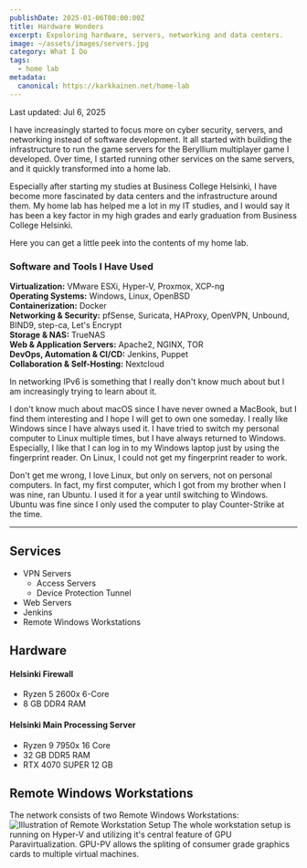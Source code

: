```yaml
---
publishDate: 2025-01-06T00:00:00Z
title: Hardware Wonders
excerpt: Expoloring hardware, servers, networking and data centers.
image: ~/assets/images/servers.jpg
category: What I Do
tags:
  - home lab
metadata:
  canonical: https://karkkainen.net/home-lab
---
```

Last updated: Jul 6, 2025

I have increasingly started to focus more on cyber security, servers, and networking instead of software development. It all started with building the infrastructure to run the game servers for the Beryllium multiplayer game I developed. Over time, I started running other services on the same servers, and it quickly transformed into a home lab.

Especially after starting my studies at Business College Helsinki, I have become more fascinated by data centers and the infrastructure around them. My home lab has helped me a lot in my IT studies, and I would say it has been a key factor in my high grades and early graduation from Business College Helsinki.

Here you can get a little peek into the contents of my home lab.

### Software and Tools I Have Used
**Virtualization:** VMware ESXi, Hyper-V, Proxmox, XCP-ng  
**Operating Systems:** Windows, Linux, OpenBSD  
**Containerization:** Docker  
**Networking & Security:** pfSense, Suricata, HAProxy, OpenVPN, Unbound, BIND9, step-ca, Let's Encrypt  
**Storage & NAS:** TrueNAS  
**Web & Application Servers:** Apache2, NGINX, TOR  
**DevOps, Automation & CI/CD:** Jenkins, Puppet  
**Collaboration & Self-Hosting:** Nextcloud  

In networking IPv6 is something that I really don't know much about but I am increasingly trying to learn about it.

I don't know much about macOS since I have never owned a MacBook, but I find them interesting and I hope I will get to own one someday. I really like Windows since I have always used it. I have tried to switch my personal computer to Linux multiple times, but I have always returned to Windows. Especially, I like that I can log in to my Windows laptop just by using the fingerprint reader. On Linux, I could not get my fingerprint reader to work.

Don't get me wrong, I love Linux, but only on servers, not on personal computers. In fact, my first computer, which I got from my brother when I was nine, ran Ubuntu. I used it for a year until switching to Windows. Ubuntu was fine since I only used the computer to play Counter-Strike at the time.


---
## Services

- VPN Servers
  - Access Servers
  - Device Protection Tunnel
- Web Servers
- Jenkins
- Remote Windows Workstations

## Hardware

#### Helsinki Firewall

- Ryzen 5 2600x 6-Core
- 8 GB DDR4 RAM

#### Helsinki Main Processing Server

- Ryzen 9 7950x 16 Core
- 32 GB DDR5 RAM
- RTX 4070 SUPER 12 GB


## Remote Windows Workstations
The network consists of two Remote Windows Workstations:
![Illustration of Remote Workstation Setup](./../../assets/images/remote-workstations.jpg)
The whole workstation setup is running on Hyper-V and utilizing it's central feature of GPU Paravirtualization. GPU-PV allows the spliting of consumer grade graphics cards to multiple virtual machines.
